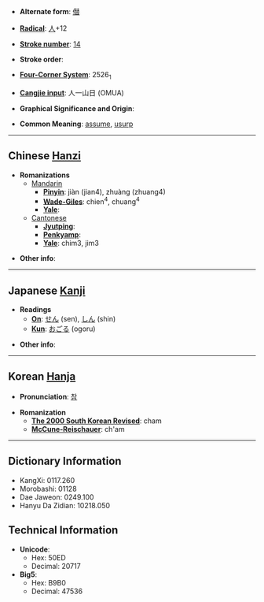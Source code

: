* '''Alternate form''': [[僣]]

* '''[[Wiktionary:Chinese radical index| Radical]]''': [[Wiktionary:Chinese radical index 人|人]]+12

* '''[[Wiktionary:Chinese total strokes index|Stroke number]]''': [[Wiktionary:Chinese total strokes index 14|14]]

* '''Stroke order''': 

* '''[[Wiktionary:Chinese four corner index|Four-Corner System]]''': 2526<sub>1</sub>

* '''[[Wiktionary:Chinese Cangjie index|Cangjie input]]''': 人一山日 (OMUA)

* '''Graphical Significance and Origin''': 

* '''Common Meaning''': [[assume]], [[usurp]]

----

== Chinese [[Hanzi]] ==

* '''Romanizations'''
** [[Mandarin]]
*** '''[[Pinyin]]''': jiàn (jian4), zhuàng (zhuang4)
*** '''[[Wade-Giles]]''': chien<sup>4</sup>, chuang<sup>4</sup>
*** '''[[Yale]]''': 
**[[Cantonese]]
***'''[[Jyutping]]''':
***'''[[Penkyamp]]''': 
***'''[[Yale]]''': chim3, jim3

* '''Other info''': 

----

== Japanese [[Kanji]] ==

* '''Readings'''
** '''[[On]]''': [[せん]] (sen), [[しん]] (shin)
** '''[[Kun]]''': [[おごる]] (ogoru)

* '''Other info''':  

----

== Korean [[Hanja]] ==

* '''Pronunciation''': [[참]]

* '''Romanization'''
** '''[[The 2000 South Korean Revised Romanization|The 2000 South Korean Revised]]''': cham
** '''[[McCune-Reischauer]]''': ch'am

----

== Dictionary Information ==

* KangXi: 0117.260
* Morobashi: 01128
* Dae Jaweon: 0249.100
* Hanyu Da Zidian: 10218.050

== Technical Information ==

* '''Unicode''':
** Hex: 50ED
** Decimal: 20717
* '''Big5''':
** Hex: B9B0
** Decimal: 47536